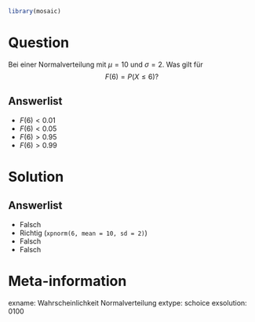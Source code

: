 ```r
library(mosaic)
```

Question
========

Bei einer Normalverteilung mit $\mu=10$ und $\sigma=2$. Was gilt für 
$$F(6)=P(X \leq 6)?$$


Answerlist
----------
* $F(6)<0.01$
* $F(6)<0.05$
* $F(6)>0.95$
* $F(6)>0.99$


Solution
========

Answerlist
----------
* Falsch 
* Richtig (`xpnorm(6, mean = 10, sd = 2)`)
* Falsch
* Falsch

Meta-information
================
exname: Wahrscheinlichkeit Normalverteilung
extype: schoice
exsolution: 0100